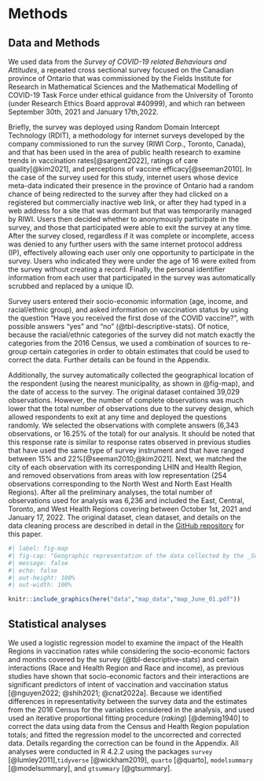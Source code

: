 # Methods

## Data and Methods {#sec-data}

We used data from the *Survey of COVID-19 related Behaviours and Attitudes*, a repeated cross sectional survey focused on the Canadian province of Ontario that was commissioned by the Fields Institute for Research in Mathematical Sciences and the  Mathematical Modelling of COVID-19 Task Force under ethical guidance from the University of Toronto (under Research Ethics Board approval #40999), and which ran between September 30th, 2021 and January 17th,2022. 

Briefly, the survey was deployed using Random Domain Intercept Technology (RDIT), a methodology for internet surveys developed by the company commissioned to run the survey (RIWI Corp., Toronto, Canada), and that has been used in the area of public health research to examine trends in vaccination rates[@sargent2022], ratings of care quality[@kim2021], and perceptions of vaccine efficacy[@seeman2010]. In the case of the survey used for this study, internet users whose device meta-data indicated their presence in the province of Ontario had a random chance of being redirected to the survey after they had clicked on a registered but commercially inactive web link, or after they had typed in a web address for a site that was dormant but that was temporarily managed by RIWI. Users then decided whether to anonymously participate in the survey, and those that participated were able to exit the survey at any time. After the survey closed, regardless if it was complete or incomplete, access was denied to any further users with the same internet protocol address (IP), effectively allowing each user only one opportunity to participate in the survey. Users who indicated they were under the age of 16 were exited from the survey without creating a record. Finally, the personal identifier information from each user that participated in the survey was automatically scrubbed and replaced by a unique ID. 

Survey users entered their socio-economic information (age, income, and racial/ethnic group), and asked information on vaccination status by using the question "Have you received the first dose of the COVID vaccine?", with possible answers "yes" and "no" (@tbl-descriptive-stats). Of notice, because the racial/ethnic categories of the survey did not match exactly the categories from the 2016 Census, we used a combination of sources to re-group certain categories in order to obtain estimates that could be used to correct the data. Further details can be found in the Appendix.

Additionally, the survey automatically collected the geographical location of the respondent (using the nearest municipality,  as shown in @fig-map), and the date of access to the survey. The original dataset contained 39,029 observations. However, the number of complete observations was much lower that the total number of observations due to the survey design, which allowed respondents to exit at any time and deployed the questions randomly. We selected the observations with complete answers (6,343 observations, or 16.25\% of the total) for our analysis. It should be noted that this response rate is similar to response rates observed in previous studies that have used the same type of survey instrument and that have ranged between 15\% and 22\%[@seeman2010;@kim2021]. Next, we matched the city of each observation with its corresponding LHIN and Health Region, and removed observations from areas with low representation (254 observations corresponding to the North West and North East Health Regions). After all the preliminary analyses, the total number of observations used for analysis was 6,236 and included the East, Central, Toronto, and West Health Regions covering between October 1st, 2021 and January 17, 2022. The original dataset, clean dataset, and details on the data cleaning process are described in detail in the [GitHub repository](https://github.com/aimundo/Fields_COVID-19/) for this paper.


```r
#| label: fig-map
#| fig-cap: "Geographic representation of the data collected by the _Survey of COVID-19 related Behaviours and Attitudes_, collected by the Fields Institute in Ontario. Municipalities from where survey participants provided answers appear as points, color indicates number of observation obtained from each city. The Health six Regions are color-coded and labelled sequentially. Internal boundaries within certain Health Regions indicate areas previously covered by the Local Integrated Health Networks (LHINs)."
#| message: false
#| echo: false
#| out-height: 100%
#| out-width: 100%

knitr::include_graphics(here("data","map_data","map_June_01.pdf"))

```


## Statistical analyses

We used a logistic regression model to examine the impact of the Health Regions in vaccination rates while considering the socio-economic factors and months covered by the survey (@tbl-descriptive-stats) and certain interactions (Race and Health Region and Race and income), as previous studies have shown that socio-economic factors and their interactions are significant predictors of intent of vaccination and vaccination status [@nguyen2022; @shih2021; @cnat2022a]. Because we identified differences in representativity between the survey data and the estimates from the 2016 Census for the variables considered in the analysis, and used used an iterative proportional fitting procedure (_raking_) [@deming1940] to correct the data using data from the Census and Health Region population totals; and fitted the regression model to the uncorrected and corrected data. Details regarding the correction can be found in the Appendix. All analyses were conducted in R 4.2.2 using the packages `survey` [@lumley2011],`tidyverse` [@wickham2019], `quarto` [@quarto], `modelsummary` [@modelsummary], and `gtsummary` [@gtsummary].


